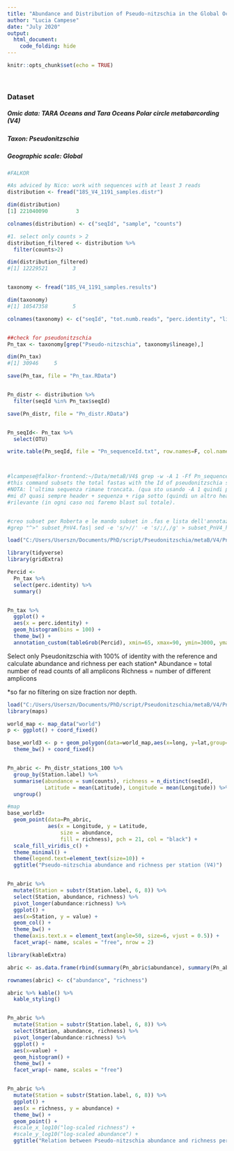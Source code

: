 ```yaml
---
title: "Abundance and Distribution of Pseudo-nitzschia in the Global Ocean: V4 exploration"
author: "Lucia Campese"
date: "July 2020"
output:
  html_document:
    code_folding: hide
---
```


```r
knitr::opts_chunk$set(echo = TRUE)
```

<style>
.column-left{
  float: left;
  width: 50%;
  text-align: left;
}
.column-right{
  float: right;
  width: 50%;
  text-align: right;
}
</style>


<br>

### Dataset
##### Omic data: TARA Oceans and Tara Oceans Polar circle metabarcording (V4)
##### Taxon: Pseudonitzschia
##### Geographic scale: Global


```r

#FALKOR

#As adviced by Nico: work with sequences with at least 3 reads
distribution <- fread("18S_V4_1191_samples.distr")

dim(distribution)
[1] 221040090         3

colnames(distribution) <- c("seqId", "sample", "counts")

#1. select only counts > 2
distribution_filtered <- distribution %>% 
  filter(counts>2)

dim(distribution_filtered)
#[1] 12229521        3


taxonomy <- fread("18S_V4_1191_samples.results")

dim(taxonomy)
#[1] 10547358        5

colnames(taxonomy) <- c("seqId", "tot.numb.reads", "perc.identity", "lineage", "idpr2")


##check for pseudonitzschia
Pn_tax <- taxonomy[grep("Pseudo-nitzschia", taxonomy$lineage),]

dim(Pn_tax)
#[1] 30946     5

save(Pn_tax, file = "Pn_tax.RData")


Pn_distr <- distribution %>% 
  filter(seqId %in% Pn_tax$seqId)

save(Pn_distr, file = "Pn_distr.RData")


Pn_seqId<- Pn_tax %>% 
  select(OTU)

write.table(Pn_seqId, file = "Pn_sequenceId.txt", row.names=F, col.names=F, quote = F)



#lcampese@falkor-frontend:~/Data/metaB/V4$ grep -w -A 1 -Ff Pn_sequenceId.txt 18S_V4_1191_samples.fas --no-group-separator > Pn_V4_seq.fas
#this command subsets the total fastas with the Id of pseudonitzschia sequences.
#NOTA: l'ultima sequenza rimane troncata. (qua sto usando -A 1 quindi prende solo una riga dopo l'header corrispondente, per? usando -A 2 lui 
#mi d? quasi sempre header + sequenza + riga sotto (quindi un altro header che non serve a un cazzo)). Il problema non ? risolto ma probabilmente non ? 
#rilevante (in ogni caso noi faremo blast sul totale).


#creo subset per Roberta e le mando subset in .fas e lista dell'annotazione tassonomica in .csv
#grep "^>" subset_PnV4.fas| sed -e 's/>//' -e 's/;/,/g' > subset_PnV4_headers.txt
```





```r
load("C:/Users/Userszn/Documents/PhD/script/Pseudonitzschia/metaB/V4/Pn_tax.RData")

library(tidyverse)
library(gridExtra)

Percid <- 
  Pn_tax %>% 
  select(perc.identity) %>% 
  summary()


Pn_tax %>% 
  ggplot() +
  aes(x = perc.identity) +
  geom_histogram(bins = 100) +
  theme_bw() +
  annotation_custom(tableGrob(Percid), xmin=65, xmax=90, ymin=3000, ymax=9000)
```

Select only Pseudonitzschia with 100% of identity with the reference and calculate abundance and richness per each station*
Abundance = total number of read counts of all amplicons 
Richness = number of different amplicons

*so far no filtering on size fraction nor depth.

```r

load("C:/Users/Userszn/Documents/PhD/script/Pseudonitzschia/metaB/V4/Pn_distr_stations_100.RData")
library(maps)

world_map <- map_data("world")
p <- ggplot() + coord_fixed()

base_world3 <- p + geom_polygon(data=world_map,aes(x=long, y=lat,group=group),colour="gray80",size=0.2, fill="gray80")+
  theme_bw() + coord_fixed()


Pn_abric <- Pn_distr_stations_100 %>% 
  group_by(Station.label) %>% 
  summarise(abundance = sum(counts), richness = n_distinct(seqId),
            Latitude = mean(Latitude), Longitude = mean(Longitude)) %>% 
  ungroup()

#map
base_world3+
  geom_point(data=Pn_abric,
             aes(x = Longitude, y = Latitude, 
                 size = abundance,
                 fill = richness), pch = 21, col = "black") +
  scale_fill_viridis_c() +
  theme_minimal() +
  theme(legend.text=element_text(size=10)) +
  ggtitle("Pseudo-nitzschia abundance and richness per station (V4)") 


Pn_abric %>%
  mutate(Station = substr(Station.label, 6, 8)) %>% 
  select(Station, abundance, richness) %>% 
  pivot_longer(abundance:richness) %>% 
  ggplot() +
  aes(x=Station, y = value) +
  geom_col() +
  theme_bw() +
  theme(axis.text.x = element_text(angle=50, size=6, vjust = 0.5)) +
  facet_wrap(~ name, scales = "free", nrow = 2) 

```


```r
library(kableExtra)

abric <- as.data.frame(rbind(summary(Pn_abric$abundance), summary(Pn_abric$richness)))

rownames(abric) <- c("abundance", "richness")

abric %>% kable() %>% 
  kable_styling()


Pn_abric %>%
  mutate(Station = substr(Station.label, 6, 8)) %>% 
  select(Station, abundance, richness) %>% 
  pivot_longer(abundance:richness) %>% 
  ggplot() +
  aes(x=value) +
  geom_histogram() +
  theme_bw() +
  facet_wrap(~ name, scales = "free") 


Pn_abric %>% 
  mutate(Station = substr(Station.label, 6, 8)) %>% 
  ggplot() +
  aes(x = richness, y = abundance) +
  theme_bw() +
  geom_point() +
  #scale_x_log10("log-scaled richness") +
  #scale_y_log10("log-scaled abundance") +
  ggtitle("Relation between Pseudo-nitzschia abundance and richness per station (V4)")
```

